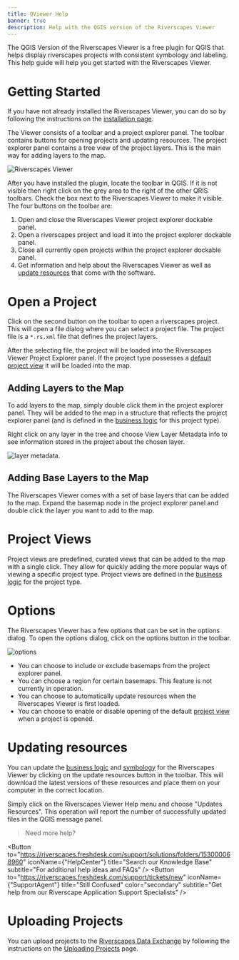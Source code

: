 ```yaml
---
title: QViewer Help
banner: true
description: Help with the QGIS version of the Riverscapes Viewer
---
```


The QGIS Version of the Riverscapes Viewer is a free plugin for QGIS that helps display riverscapes projects with consistent symbology and labeling. This help guide will help you get started with the Riverscapes Viewer.

# Getting Started

If you have not already installed the Riverscapes Viewer, you can do so by following the instructions on the [installation page](/download/install-qgis).

The Viewer consists of a toolbar and a project explorer panel. The toolbar contains buttons for opening projects and updating resources. The project explorer panel contains a tree view of the project layers. This is the main way for adding layers to the map.

![Riverscapes Viewer](/images/qviewer/qris_toolbar_map_project.png)

After you have installed the plugin, locate the toolbar in QGIS. If it is not visible then right click on the grey area to the right of the other QRIS toolbars. Check the box next to the Riverscapes Viewer to make it visible. The four buttons on the toolbar are:

1. Open and close the Riverscapes Viewer project explorer dockable panel.
1. Open a riverscapes project and load it into the project explorer dockable panel.
1. Close all currently open projects within the project explorer dockable panel.
1. Get information and help about the Riverscapes Viewer as well as [update resources](/software-help/help-qgis/#updating-resources) that come with the software.

# Open a Project

Click on the second button on the toolbar to open a riverscapes project. This will open a file dialog where you can select a project file. The project file is a `*.rs.xml` file that defines the project layers.

After the selecting file, the project will be loaded into the Riverscapes Viewer Project Explorer panel. If the project type possesses a [default project view]() it will be loaded into the map.

## Adding Layers to the Map

To add layers to the map, simply double click them in the project explorer panel. They will be added to the map in a structure that reflects the project explorer panel (and is defined in the [business logic](/technical-reference/business-logic) for this project type).

Right click on any layer in the tree and choose View Layer Metadata info to see information stored in the project about the chosen layer.

![layer metadata](/images/qviewer/qris_layer_metadata.png).

## Adding Base Layers to the Map

The Riverscapes Viewer comes with a set of base layers that can be added to the map. Expand the basemap node in the project explorer panel and double click the layer you want to add to the map.

# Project Views

Project views are predefined, curated views that can be added to the map with a single click. They allow for quickly adding the more popular ways of viewing a specific project type. Project views are defined in the [business logic](/technical-reference/business-logic) for the project type.

# Options

The Riverscapes Viewer has a few options that can be set in the options dialog. To open the options dialog, click on the options button in the toolbar.

![options](/images/qviewer/qris_options.png)

- You can choose to include or exclude basemaps from the project explorer panel.
- You can choose a region for certain basemaps. This feature is not currently in operation.
- You can choose to automatically update resources when the Riverscapes Viewer is first loaded.
- You can choose to enable or disable opening of the default [project view]() when a project is opened.

# Updating resources

You can update the [business logic](/technical-reference/business-logic) and [symbology](/technical-reference/symbology/) for the Riverscapes Viewer by clicking on the update resources button in the toolbar. This will download the latest versions of these resources and place them on your computer in the correct location.

Simply click on the Riverscapes Viewer Help menu and choose "Updates Resources". This operation will report the number of successfully updated files in the QGIS message panel.

> Need more help?

<Button to="https://riverscapes.freshdesk.com/support/solutions/folders/153000068960" iconName={"HelpCenter"} title="Search our Knowledge Base"  subtitle="For additional help ideas and FAQs" /> 
<Button to="https://riverscapes.freshdesk.com/support/tickets/new" iconName={"SupportAgent"} title="Still Confused"  color="secondary" subtitle="Get help from our Riverscape Application Support Specialists" /> 

# Uploading Projects

You can upload projects to the [Riverscapes Data Exchange](https://data.riverscapes.net) by following the instructions on the [Uploading Projects](/software-help/help-qgis-uploader) page.